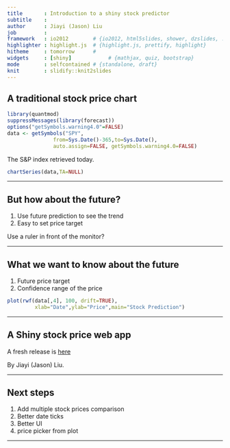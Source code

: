 ```yaml
---
title       : Introduction to a shiny stock predictor
subtitle    : 
author      : Jiayi (Jason) Liu
job         : 
framework   : io2012        # {io2012, html5slides, shower, dzslides, ...}
highlighter : highlight.js  # {highlight.js, prettify, highlight}
hitheme     : tomorrow      # 
widgets     : [shiny]            # {mathjax, quiz, bootstrap}
mode        : selfcontained # {standalone, draft}
knit        : slidify::knit2slides
---
```


## A traditional stock price chart

```r
library(quantmod)
suppressMessages(library(forecast))
options("getSymbols.warning4.0"=FALSE)
data <- getSymbols("SPY", 
               from=Sys.Date()-365,to=Sys.Date(),
               auto.assign=FALSE, getSymbols.warning4.0=FALSE)
```
The S&P index retrieved today.
```r
chartSeries(data,TA=NULL)
```

--- 

## But how about the future?

1. Use future prediction to see the trend
2. Easy to set price target

Use a ruler in front of the monitor?

--- 

## What we want to know about the future

1. Future price target
2. Confidence range of the price

```r
plot(rwf(data[,4], 100, drift=TRUE), 
         xlab="Date",ylab="Price",main="Stock Prediction")
```

---

## A Shiny stock price web app

A fresh release is [here](https://jiayiliu.shinyapps.io/Project)

By Jiayi (Jason) Liu.

---

## Next steps

1. Add multiple stock prices comparison
2. Better date ticks
3. Better UI
4. price picker from plot

---

